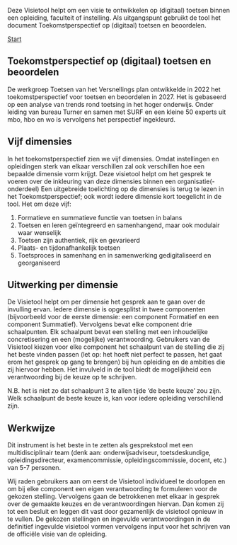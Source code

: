::: {.lead}

Deze Visietool helpt om een visie te ontwikkelen op (digitaal) toetsen binnen een opleiding, faculteit of instelling. Als uitgangspunt gebruikt de tool het document Toekomstperspectief op (digitaal) toetsen en beoordelen.

:::

::: {.text-center}

[Start](visietool_toetsen.qmd){.btn .btn-primary target="_blank"}

:::

## Toekomstperspectief op (digitaal) toetsen en beoordelen

De werkgroep Toetsen van het Versnellings plan ontwikkelde in 2022 het toekomstperspectief voor toetsen en beoordelen in 2027. Het is gebaseerd op een analyse van trends rond toetsing in het hoger onderwijs. Onder leiding van bureau Turner en samen met SURF en een kleine 50 experts uit mbo, hbo en wo is vervolgens het perspectief ingekleurd.

## Vijf dimensies

In het toekomstperspectief zien we vijf dimensies. Omdat instellingen en opleidingen sterk van elkaar verschillen zal ook verschillen hoe een bepaalde dimensie vorm krijgt. Deze visietool helpt om het gesprek te voeren over de inkleuring van deze dimensies binnen een organisatie(-onderdeel) 
Een uitgebreide toelichting op de dimensies is terug te lezen in het Toekomstperspectief; ook wordt iedere dimensie kort toegelicht in de tool. Het om deze vijf:

1.	Formatieve en summatieve functie van toetsen in balans
2.	Toetsen en leren geïntegreerd en samenhangend, maar ook modulair waar wenselijk
3.	Toetsen zijn authentiek, rijk en gevarieerd
4.	Plaats- en tijdonafhankelijk toetsen
5.	Toetsproces in samenhang en in samenwerking gedigitaliseerd en georganiseerd

## Uitwerking per dimensie

De Visietool helpt om per dimensie het gesprek aan te gaan over de invulling ervan. Iedere dimensie is opgesplitst in twee componenten (bijvoorbeeld voor de eerste dimensie: een component Formatief en een component Summatief). Vervolgens bevat elke component drie schaalpunten. Elk schaalpunt bevat een stelling met een inhoudelijke concretisering en een (mogelijke) verantwoording.
Gebruikers van de Visietool kiezen voor elke component het schaalpunt van de stelling die zij het beste vinden passen (let op: het hoeft niet perfect te passen, het gaat erom het gesprek op gang te brengen) bij hun opleiding en de ambities die zij hiervoor hebben. Het invulveld in de tool biedt de mogelijkheid een verantwoording bij de keuze op te  schrijven.

N.B. het is niet zo dat schaalpunt 3 te allen tijde ‘de beste keuze’ zou zijn. Welk schaalpunt de beste keuze is, kan voor iedere opleiding verschillend zijn. 

## Werkwijze

Dit instrument is het beste in te zetten als gesprekstool met een multidisciplinair team (denk aan: onderwijsadviseur, toetsdeskundige, opleidingsdirecteur, examencommissie, opleidingscommissie, docent, etc.) van 5-7 personen.

Wij raden gebruikers aan om eerst de Visietool individueel te doorlopen en om bij elke component een eigen verantwoording te formuleren voor de gekozen stelling. Vervolgens gaan de betrokkenen met elkaar in gesprek over de gemaakte keuzes en de verantwoordingen hiervan. Dan komen zij tot een besluit en leggen dit vast door gezamenlijk de visietool opnieuw in te vullen. De gekozen stellingen en ingevulde verantwoordingen in de definitief ingevulde visietool vormen vervolgens  input voor het schrijven van de officiële visie van de opleiding.
